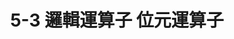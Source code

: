 ---
title: 5-3 邏輯運算子 位元運算子
youtubeId: Kdq3L_A2ijA
duration: 1719
thumbnail: https://i.ytimg.com/vi/Kdq3L_A2ijA/hqdefault.jpg?sqp=-oaymwEjCNACELwBSFryq4qpAxUIARUAAAAAGAElAADIQj0AgKJDeAE=&rs=AOn4CLAXH4DmZz7OLUK6uWsdZwFg2mXJKQ
slug: 5-3-logic-operator-bit-operator
uslug: 5-3-邏輯運算子-位元運算子
---